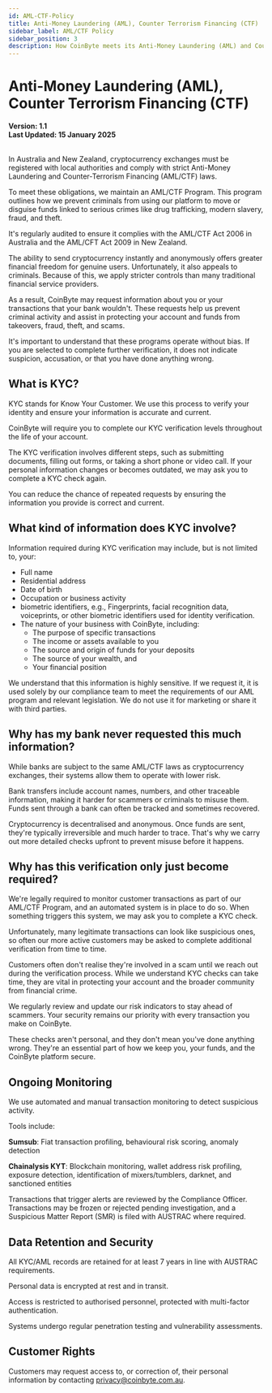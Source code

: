 ```yaml
---
id: AML-CTF-Policy
title: Anti-Money Laundering (AML), Counter Terrorism Financing (CTF)
sidebar_label: AML/CTF Policy
sidebar_position: 3
description: How CoinByte meets its Anti-Money Laundering (AML) and Counter-Terrorism Financing (CTF) obligations.
---
```



# Anti-Money Laundering (AML), Counter Terrorism Financing (CTF)

<strong>Version: 1.1</strong>
<br/><strong>Last Updated: 15 January 2025</strong><br/>
<br/>

In Australia and New Zealand, cryptocurrency exchanges must be registered with local authorities and comply with strict Anti-Money Laundering and Counter-Terrorism Financing (AML/CTF) laws.

To meet these obligations, we maintain an AML/CTF Program. This program outlines how we prevent criminals from using our platform to move or disguise funds linked to serious crimes like drug trafficking, modern slavery, fraud, and theft.

It's regularly audited to ensure it complies with the AML/CTF Act 2006 in Australia and the AML/CFT Act 2009 in New Zealand.

The ability to send cryptocurrency instantly and anonymously offers greater financial freedom for genuine users. Unfortunately, it also appeals to criminals. Because of this, we apply stricter controls than many traditional financial service providers.

As a result, CoinByte may request information about you or your transactions that your bank wouldn't. These requests help us prevent criminal activity and assist in protecting your account and funds from takeovers, fraud, theft, and scams.

It's important to understand that these programs operate without bias. If you are selected to complete further verification, it does not indicate suspicion, accusation, or that you have done anything wrong.

## What is KYC?

KYC stands for Know Your Customer. We use this process to verify your identity and ensure your information is accurate and current.

CoinByte will require you to complete our KYC verification levels throughout the life of your account.

The KYC verification involves different steps, such as submitting documents, filling out forms, or taking a short phone or video call. If your personal information changes or becomes outdated, we may ask you to complete a KYC check again.

You can reduce the chance of repeated requests by ensuring the information you provide is correct and current.

## What kind of information does KYC involve?

Information required during KYC verification may include, but is not limited to, your:

- Full name  
- Residential address  
- Date of birth  
- Occupation or business activity
- biometric identifiers, e.g., Fingerprints, facial recognition data, voiceprints, or other biometric identifiers used for identity verification.
- The nature of your business with CoinByte, including:
  - The purpose of specific transactions  
  - The income or assets available to you  
  - The source and origin of funds for your deposits  
  - The source of your wealth, and  
  - Your financial position  

We understand that this information is highly sensitive. If we request it, it is used solely by our compliance team to meet the requirements of our AML program and relevant legislation. We do not use it for marketing or share it with third parties.

## Why has my bank never requested this much information?

While banks are subject to the same AML/CTF laws as cryptocurrency exchanges, their systems allow them to operate with lower risk.

Bank transfers include account names, numbers, and other traceable information, making it harder for scammers or criminals to misuse them. Funds sent through a bank can often be tracked and sometimes recovered.

Cryptocurrency is decentralised and anonymous. Once funds are sent, they're typically irreversible and much harder to trace. That's why we carry out more detailed checks upfront to prevent misuse before it happens.

## Why has this verification only just become required?

We're legally required to monitor customer transactions as part of our AML/CTF Program, and an automated system is in place to do so. When something triggers this system, we may ask you to complete a KYC check.

Unfortunately, many legitimate transactions can look like suspicious ones, so often our more active customers may be asked to complete additional verification from time to time.

Customers often don't realise they're involved in a scam until we reach out during the verification process. While we understand KYC checks can take time, they are vital in protecting your account and the broader community from financial crime.

We regularly review and update our risk indicators to stay ahead of scammers. Your security remains our priority with every transaction you make on CoinByte.

These checks aren't personal, and they don't mean you've done anything wrong. They're an essential part of how we keep you, your funds, and the CoinByte platform secure.

## Ongoing Monitoring

We use automated and manual transaction monitoring to detect suspicious activity.

Tools include:

<strong>Sumsub</strong>: Fiat transaction profiling, behavioural risk scoring, anomaly detection

<strong>Chainalysis KYT</strong>: Blockchain monitoring, wallet address risk profiling, exposure detection, identification of mixers/tumblers, darknet, and sanctioned entities

Transactions that trigger alerts are reviewed by the Compliance Officer. Transactions may be frozen or rejected pending investigation, and a Suspicious Matter Report (SMR) is filed with AUSTRAC where required.

## Data Retention and Security

All KYC/AML records are retained for at least 7 years in line with AUSTRAC requirements.

Personal data is encrypted at rest and in transit.

Access is restricted to authorised personnel, protected with multi-factor authentication.

Systems undergo regular penetration testing and vulnerability assessments.

## Customer Rights

Customers may request access to, or correction of, their personal information by contacting <a herf="mailto:privacy@coinbyte.com.au">privacy@coinbyte.com.au</a>.

<RelatedArticles category="legal" />
